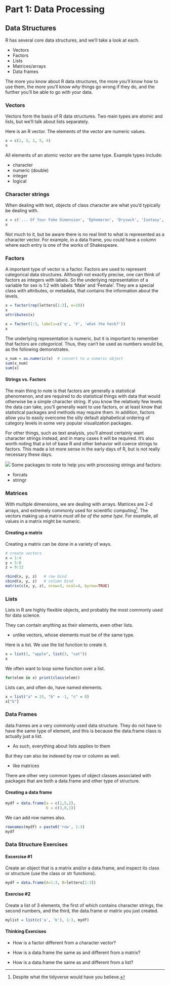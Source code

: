 # Part 1: Data Processing

## Data Structures

R has several core data structures, and we'll take a look at each.
  
- Vectors
- Factors
- Lists
- Matrices/arrays
- Data frames

The more you know about R data structures, the more you'll know how to use them, the more you'll know *why* things go wrong if they do, and the further you'll be able to go with your data.

### Vectors

<span class="objclass">Vectors</span> form the basis of R data structures. Two main types are <span class="objclass">atomic</span> and <span class="objclass">lists</span>, but we'll talk about lists separately.

Here is an R <span class="objclass">vector</span>. The <span class="emph">elements</span> of the vector are numeric values.

```r
x = c(1, 3, 2, 5, 4)
x
```


All elements of an atomic vector are the same <span class="emph">type</span>. Example types include:
  
- <span class="objclass">character</span>
- <span class="objclass">numeric</span> (double)
- <span class="objclass">integer</span>
- <span class="objclass">logical</span>

### Character strings

When dealing with text, objects of class character are what you'd typically be dealing with.  

```r
x = c('... Of Your Fake Dimension', 'Ephemeron', 'Dryswch', 'Isotasy', 'Memory')
x
```

Not much to it, but be aware there is no real limit to what is represented as a character vector. For example, in a data frame, you could have a column where each entry is one of the works of Shakespeare.


### Factors

A important type of vector is a <span class="objclass">factor</span>. Factors are used to represent categorical data structures.  Although not exactly precise, one can think of factors as integers with labels.  So the underlying representation of a variable for <span class="objclass">sex</span> is 1:2 with labels 'Male' and 'Female'.  They are a special class with attributes, or metadata, that contains the information about the <span class="objclass">levels</span>.

```r
x = factor(rep(letters[1:3], e=10))
x
attributes(x)
```


```r
x = factor(1:3, labels=c('q', 'V', 'what the heck?'))
x
```


The underlying representation is numeric, but it is important to remember that factors are *categorical*.  Thus, they can't be used as numbers would be, as the following demonstrates.

```r
x_num = as.numeric(x)  # convert to a numeric object
sum(x_num)
sum(x)
```

#### Strings vs. Factors

The main thing to note is that factors are generally a statistical phenomenon, and are required to do statistical things with data that would otherwise be a simple character string.  If you know the relatively few levels the data can take, you'll generally want to use factors, or at least know that statistical packages and methods may require them.  In addition, factors allow you to easily overcome the silly default alphabetical ordering of category levels in some very popular visualization packages.

For other things, such as text analysis, you'll almost certainly want character strings instead, and in many cases it will be required.  It's also worth noting that a lot of base R and other behavior will coerce strings to factors.  This made a lot more sense in the early days of R, but is not really necessary these days.


<div class='note'>
<p><img class='img-note' src="img/R.ico" style=""> Some packages to note to help you with processing strings and factors:</p>

- <span class="pack">forcats</span>
- <span class="pack">stringr</span>
</div>

### Matrices

With multiple dimensions, we are dealing with <span class="objclass">arrays</span>. <span class="objclass">Matrices</span> are 2-d arrays, and extremely commonly used for scientific computing[^tidynomatrix]. The vectors making up a matrix *must all be of the same type*.  For example, all values in a matrix might be <span class="objclass">numeric</span>.



#### Creating a matrix

Creating a matrix can be done in a variety of ways.

```r
# create vectors
x = 1:4
y = 5:8
z = 9:12

rbind(x, y, z)   # row bind
cbind(x, y, z)   # column bind
matrix(c(x, y, z), nrow=3, ncol=4, byrow=TRUE)
```


### Lists

<span class="objclass">Lists</span> in R are highly flexible objects, and probably the most commonly used for data science.

They can contain anything as their elements, even other lists.

- unlike vectors, whose elements must be of the same type. 

Here is a list. We use the <span class="func">list</span> function to create it. 

```r
x = list(1, "apple", list(3, "cat"))
x
```

We often want to loop some function over a list.

```r
for(elem in x) print(class(elem))
```

Lists can, and often do, have named elements.

```r
x = list("a" = 25, "b" = -1, "c" = 0)
x["b"]
```



### Data Frames

<span class="objclass">data.frames</span> are a very commonly used data structure. They do not have to have the same type of element, and this is because the data.frame class is actually just a list.

- As such, everything about lists applies to them

But they can also be indexed by row or column as well.

- like matrices

There are other very common types of object classes associated with packages that are both a <span class="objclass">data.frame</span> and other type of structure.


#### Creating a data frame

```r
mydf = data.frame(a = c(1,5,2), 
                  b = c(3,8,1))
```

We can add row names also.

```r
rownames(mydf) = paste0('row', 1:3)
mydf
```


### **Data Structure Exercises**

#### Excercise #1

Create an object that is a <span class="objclass">matrix</span> and/or a <span class="objclass">data.frame</span>, and inspect its <span class="emph">class</span> or <span class="emph">structure</span> (use the <span class="func">class</span> or <span class="func">str</span> functions).

```r
mydf = data.frame(A=1:3, B=letters[1:3])
```


#### Exercise #2

Create a <span class="objclass">list</span> of 3 elements, the first of which contains character strings, the second numbers, and the third, the <span class="objclass">data.frame</span> or <span class="objclass">matrix</span> you just created.

```r
mylist = list(c('a', 'b'), 1:3, mydf)
```



#### Thinking Exercises

- How is a <span class="objclass">factor</span> different from a character vector?

- How is a <span class="objclass">data.frame</span> the same as and different from a <span class="objclass">matrix</span>?

- How is a <span class="objclass">data.frame</span> the same as and different from a <span class="objclass">list</span>?


[^tidynomatrix]: Despite what the tidyverse would have you believe.